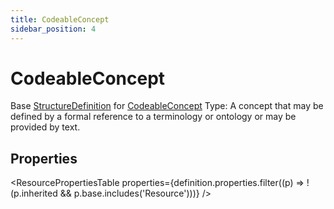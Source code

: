 ```yaml
---
title: CodeableConcept
sidebar_position: 4
---
```


# CodeableConcept

Base <a href="/docs/api/fhir/resources/structuredefinition">StructureDefinition</a> for <a href="/docs/api/fhir/datatypes/codeableconcept">CodeableConcept</a> Type: A concept that may be defined by a formal reference to a terminology or ontology or may be provided by text.

<Tabs queryString="section">
<TabItem value="schema" label="Schema" default>


## Properties


<ResourcePropertiesTable properties={definition.properties.filter((p) => !(p.inherited && p.base.includes('Resource')))} />


</TabItem>
  
  
  
  

</Tabs>
